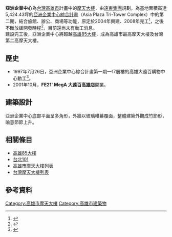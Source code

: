 {{expand|time=2016-06-01T02:49:43+00:00}}
{{Infobox Skyscraper
| building_name = 亞洲企業中心<br><small>Asia Plaza</small>
| image = 
| location = {{ROC}}[[高雄市|高雄市]][[苓雅區|苓雅區]]
| status = 計畫中
| built = 辦公大樓
| use = 辦公
| antenna_spire = 431.1公尺
| roof = 
| top_floor = 
| floor_count = 110（地上103層+地下7層）
| floor_area = 
| elevator_count = 
| architect = 
| skyscraperpage_id = 20
}}

'''亞洲企業中心'''為[[台灣|台灣]][[高雄市|高雄市]]計畫中的[[摩天大樓|摩天大樓]]，由[[遠東集團|遠東集團]]規劃，為基地面積高達5,424.43坪的[[亞洲企業中心綜合計畫|亞洲企業中心綜合計畫]]（Asia Plaza Tri-Tower Complex）中的第二期，結合旅館、辦公、商場等功能，原定於2004年興建、2008年完工<ref>{{cite news |language =zh |author =柯鳳儀 |url =http://news.tvbs.com.tw/old-news.html?nid=204714 |title =〈獨家〉高雄103樓？ 傳「遠東」蓋大樓超越101 |publisher =TVBS |date =2013-04-02 |accessdate =2019-04-18 |archive-date =2016-04-16 |archive-url =https://web.archive.org/web/20160416030637/http://news.tvbs.com.tw/old-news.html?nid=204714 |dead-url =no }}</ref>，之後不斷放緩開發時程<ref>{{cite news|language =zh|author =張嘉伶|url =http://www.appledaily.com.tw/appledaily/article/finance/20130402/34926577/|title =遠百布局高雄 10年內投資數百億|publisher =蘋果日報|date =2013-04-02|accessdate =2019-04-18|archive-date =2017-09-01|archive-url =https://web.archive.org/web/20170901111723/http://www.appledaily.com.tw/appledaily/article/finance/20130402/34926577/|dead-url =no}}</ref>，目前還尚未有動工消息。<br>
建設完工後，亞洲企業中心將超越[[高雄85大樓|高雄85大樓]]，成為高雄市最高摩天大樓及台灣第二高摩天大樓。

== 歷史 ==
*1997年7月26日，亞洲企業中心綜合計畫第一期—17層樓的高雄大遠百購物中心動工<ref>{{cite news |language =zh |author = |url =https://news.cts.com.tw/cts/general/199707/199707260006292.html |title =高雄亞洲企業中心動工 |publisher =華視新聞 |date =1997-07-26 |accessdate =2019-04-17 |archive-date =2019-04-17 |archive-url =https://web.archive.org/web/20190417132108/https://news.cts.com.tw/cts/general/199707/199707260006292.html |dead-url =no }}</ref>。
*2001年10月，'''FE21' MegA 大遠百高雄店'''開業。

== 建築設計 ==
亞洲企業中心底部平面呈多角形，外牆以玻璃帷幕覆面，整體建築外觀成竹節形，喻意節節上升。

== 相關條目 ==
* [[高雄85大樓|高雄85大樓]]
* [[台北101|台北101]]
* [[高雄市摩天大樓列表|高雄市摩天大樓列表]]
* [[台灣摩天大樓列表|台灣摩天大樓列表]]

== 參考資料 ==
{{reflist}}

{{超高層摩天大樓}}
{{台灣摩天大樓}}

[[Category:高雄市摩天大樓|Category:高雄市摩天大樓]]
[[Category:高雄市建築物|Category:高雄市建築物]]